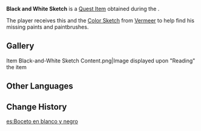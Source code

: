 {{Item Infobox
|id           = 100537
|image        = Item Nameless Sketch.png
|type         = Quest Items
|description  = An unfinished painting by Vermeer the artist. For some reason, black and white are the only colors that he used. Vermeer says that his lost paints and brushes are at the viewing spot where he painted this work.
|source1      = Given during [[Luhua Landscape]]
}}

'''Black and White Sketch''' is a [[Quest Item]] obtained during the {{Quest|Luhua Landscape}}.

The player receives this and the [[Color Sketch]] from [[Vermeer]] to help find his missing paints and paintbrushes.

==Gallery==
<gallery>
Item Black-and-White Sketch Content.png|Image displayed upon "Reading" the item
</gallery>

==Other Languages==
{{Other Languages
|default_hidden = 1
|en      = Black and White Sketch
|zhs     = 黑白的画稿
|zhs_rm  = Hēibái de Huàgǎo
|zht     = 黑白的畫稿
|zht_rm  = Hēibái de Huàgǎo
|ja      = モノクロの原稿
|ja_rm   = Monokuro no Genkou
|ko      = 흑백 스케치
|ko_rm   = Heukbaek Seukechi
|es      = Boceto en blanco y negro
|fr      = Peinture en noir et blanc
|ru      = Чёрно-белый набросок
|th      = ภาพร่างขาวดำ
|th_rm   = 
|vi      = Bản Vẽ Trắng Đen
|de      = Schwarzweiße Skizze
|id      = Lukisan Hitam Putih
|pt      = Rascunho em Preto e Branco
|tr      = Kara Kalem Çizim
|it      = Bozza in bianco e nero
}}

==Change History==
{{Change History|1.0}}

[[es:Boceto en blanco y negro]]